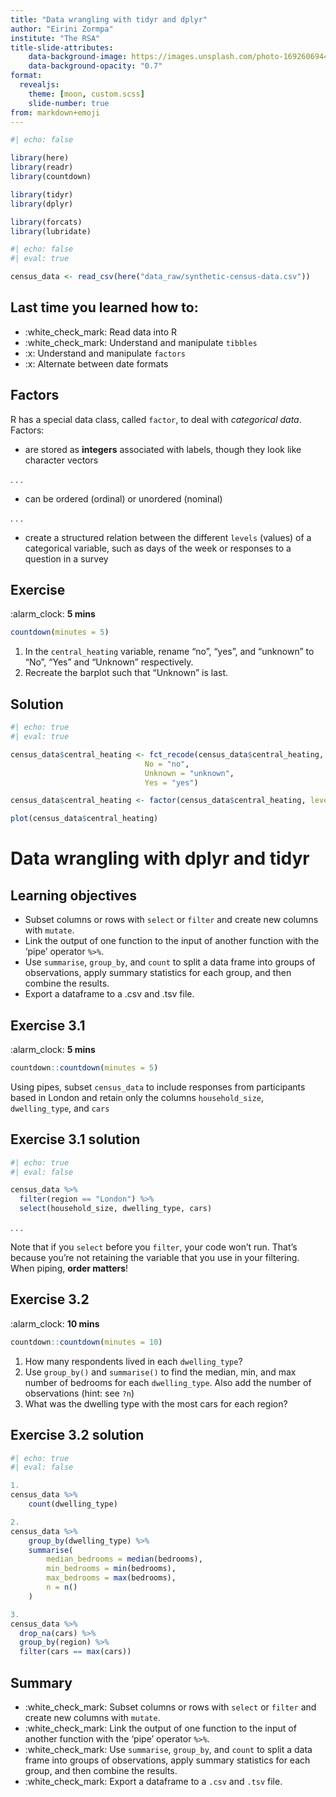```yaml
---
title: "Data wrangling with tidyr and dplyr"
author: "Eirini Zormpa"
institute: "The RSA"
title-slide-attributes:
    data-background-image: https://images.unsplash.com/photo-1692606944142-b0b4cde990e8?q=80&w=2080&auto=format&fit=crop&ixlib=rb-4.0.3&ixid=M3wxMjA3fDB8MHxwaG90by1wYWdlfHx8fGVufDB8fHx8fA%3D%3D
    data-background-opacity: "0.7"
format:
  revealjs:
    theme: [moon, custom.scss]
    slide-number: true
from: markdown+emoji
---
```


```r
#| echo: false

library(here)
library(readr)
library(countdown)

library(tidyr)
library(dplyr)

library(forcats)
library(lubridate)
```

```r
#| echo: false
#| eval: true

census_data <- read_csv(here("data_raw/synthetic-census-data.csv"))
```


## Last time you learned how to:

::: {data-id="box1" style="background: #03ecdd; width: 100px; height: 75px; margin: 10px; position: absolute; top: -100px; left: -10px"}

:::

- :white_check_mark: Read data into R
- :white_check_mark: Understand and manipulate `tibbles`
- :x: Understand and manipulate `factors`
- :x: Alternate between date formats

## Factors

::: {data-id="box1" style="background: #03ecdd; width: 100px; height: 75px; margin: 10px; position: absolute; top: -100px; left: -10px"}

:::

R has a special data class, called `factor`, to deal with *categorical data*. Factors:

- are stored as **integers** associated with labels, though they look like character vectors

. . .

- can be ordered (ordinal) or unordered (nominal)

. . .

-  create a structured relation between the different `levels` (values) of a categorical variable, such as days of the week or responses to a question in a survey


## Exercise

::: {data-id="box1" style="background: #03ecdd; width: 100px; height: 75px; margin: 10px; position: absolute; top: -100px; left: -10px"}

:::

:alarm_clock: **5 mins**

```r
countdown(minutes = 5)
```

1. In the `central_heating` variable, rename “no”, “yes”, and "unknown" to “No”, “Yes” and "Unknown" respectively.
2. Recreate the barplot such that “Unknown” is last.

## Solution

::: {data-id="box1" style="background: #03ecdd; width: 100px; height: 75px; margin: 10px; position: absolute; top: -100px; left: -10px"}

:::

```r
#| echo: true
#| eval: true

census_data$central_heating <- fct_recode(census_data$central_heating,
                              No = "no",
                              Unknown = "unknown",
                              Yes = "yes")

census_data$central_heating <- factor(census_data$central_heating, levels = c("No", "Yes", "Unknown"))

plot(census_data$central_heating)

```

# Data wrangling with dplyr and tidyr

::: {data-id="box1" style="background: #03ecdd; width: 100px; height: 75px; margin: 10px; position: absolute; top: -100px; left: -10px"}

:::

## Learning objectives

- Subset columns or rows with `select` or `filter` and create new columns with `mutate`.
- Link the output of one function to the input of another function with the ‘pipe’ operator `%>%`.
- Use `summarise`, `group_by`, and `count` to split a data frame into groups of observations, apply summary statistics for each group, and then combine the results.
- Export a dataframe to a .csv and .tsv file.

## Exercise 3.1

::: {data-id="box1" style="background: #03ecdd; width: 100px; height: 75px; margin: 10px; position: absolute; top: -100px; left: -10px"}

:::

:alarm_clock: **5 mins**

```r
countdown::countdown(minutes = 5)
```


Using pipes, subset `census_data` to include responses from participants based in London and retain only the columns `household_size`, `dwelling_type`, and `cars`


## Exercise 3.1 solution

::: {data-id="box1" style="background: #03ecdd; width: 100px; height: 75px; margin: 10px; position: absolute; top: -100px; left: -10px"}

:::

```r
#| echo: true
#| eval: false

census_data %>%
  filter(region == "London") %>%
  select(household_size, dwelling_type, cars)

```

. . .

Note that if you `select` before you `filter`, your code won't run.
That's because you're not retaining the variable that you use in your filtering.
When piping, **order matters**!


## Exercise 3.2

::: {data-id="box1" style="background: #03ecdd; width: 100px; height: 75px; margin: 10px; position: absolute; top: -100px; left: -10px"}

:::

:alarm_clock: **10 mins**

```r
countdown::countdown(minutes = 10)
```

1. How many respondents lived in each `dwelling_type`?
2. Use `group_by()` and `summarise()` to find the median, min, and max number of bedrooms for each `dwelling_type`. Also add the number of observations (hint: see `?n`)
3. What was the dwelling type with the most cars for each region?


## Exercise 3.2 solution

::: {data-id="box1" style="background: #03ecdd; width: 100px; height: 75px; margin: 10px; position: absolute; top: -100px; left: -10px"}

:::

```r
#| echo: true
#| eval: false

1.
census_data %>%
    count(dwelling_type)

2. 
census_data %>%
    group_by(dwelling_type) %>%
    summarise(
        median_bedrooms = median(bedrooms),
        min_bedrooms = min(bedrooms),
        max_bedrooms = max(bedrooms),
        n = n()
    )

3.
census_data %>%
  drop_na(cars) %>%
  group_by(region) %>%
  filter(cars == max(cars))

```

## Summary

::: {data-id="box1" style="background: #03ecdd; width: 100px; height: 75px; margin: 10px; position: absolute; top: -100px; left: -10px"}

:::

- :white_check_mark: Subset columns or rows with `select` or `filter` and create new columns with `mutate`.
- :white_check_mark: Link the output of one function to the input of another function with the ‘pipe’ operator `%>%`.
- :white_check_mark: Use `summarise`, `group_by`, and `count` to split a data frame into groups of observations, apply summary statistics for each group, and then combine the results.
- :white_check_mark: Export a dataframe to a `.csv` and `.tsv` file.